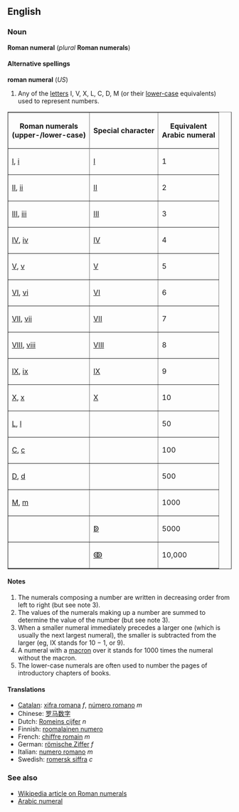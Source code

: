 ==English==
===Noun===
'''Roman numeral''' (''plural'' '''Roman numerals''')

====Alternative spellings====
'''roman numeral''' (''US'')

#{{arithmetic}} Any of the [[letter]]s I, V, X, L, C, D, M (or their [[lower-case]] equivalents) used to represent numbers.

<table border="1" cellpadding="5" cellspacing="0" align="center">
<tr><th>Roman numerals<br>(upper-/lower-case)</th><th>Special character</th><th>Equivalent<br>Arabic numeral</th><tr>
<tr><td>[[I]], [[i]]</td><td>[[Ⅰ]]</td><td>1</td></tr>
<tr><td>[[II]], [[ii]]</td><td>[[Ⅱ]]</td><td>2</td></tr>
<tr><td>[[III]], [[iii]]</td><td>[[Ⅲ]]</td><td>3</td></tr>
<tr><td>[[IV]], [[iv]]</td><td>[[Ⅳ]]</td><td>4</td></tr>
<tr><td>[[V]], [[v]]</td><td>[[Ⅴ]]</td><td>5</td></tr>
<tr><td>[[VI]], [[vi]]</td><td>[[Ⅵ]]</td><td>6</td></tr>
<tr><td>[[VII]], [[vii]]</td><td>[[Ⅶ]]</td><td>7</td></tr>
<tr><td>[[VIII]], [[viii]]</td><td>[[Ⅷ]]</td><td>8</td></tr>
<tr><td>[[IX]], [[ix]]</td><td>[[Ⅸ]]</td><td>9</td></tr>
<tr><td>[[X]], [[x]]</td><td>[[Ⅹ]]</td><td>10</td></tr>
<tr><td>[[L]], [[l]]</td><td></td><td>50</td></tr>
<tr><td>[[C]], [[c]]</td><td></td><td>100</td></tr>
<tr><td>[[D]], [[d]]</td><td></td><td>500</td></tr>
<tr><td>[[M]], [[m]]</td><td></td><td>1000</td></tr>
<tr><td></td><td>[[ↁ]]</td><td>5000</td></tr>
<tr><td></td><td>[[ↂ]]</td><td>10,000</td></tr>
</table>

====Notes====
#The numerals composing a number are written in decreasing order from left to right (but see note 3).
#The values of the numerals making up a number are summed to determine the value of the number (but see note 3).
#When a smaller numeral immediately precedes a larger one (which is usually the next largest numeral), the smaller is subtracted from the larger (eg, IX stands for 10 &minus; 1, or 9).
#A numeral with a [[macron]] over it stands for 1000 times the numeral without the macron.
#The lower-case numerals are often used to number the pages of introductory chapters of books.

====Translations====
*[[Catalan]]: [[xifra romana]] ''f'', [[número romano]] ''m''
*Chinese: [[罗马数字]]
*Dutch: [[Romeins cijfer]] ''n''
*Finnish: [[roomalainen numero]]
*French: [[chiffre romain]] ''m''
*German: [[römische Ziffer]] ''f''
*Italian: [[numero romano]] ''m''
*Swedish: [[romersk siffra]] ''c''

=== See also ===
*[[w:Roman numeral|Wikipedia article on Roman numerals]]
*[[Arabic numeral]]